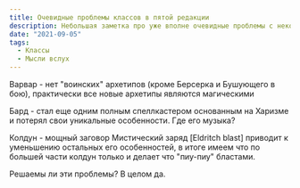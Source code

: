```yaml
---
title: Очевидные проблемы классов в пятой редакции
description: Небольшая заметка про уже вполне очевидные проблемы с некоторыми классами в пятой редакции
date: "2021-09-05"
tags:
  - Классы
  - Мысли вслух
---
```


Варвар - нет "воинских" архетипов (кроме Берсерка и Бушующего в бою), практически все новые архетипы являются магическими

Бард - стал еще одним полным спеллкастером основанным на Харизме и потерял свои уникальные особенности. Где его музыка?

Колдун - мощный заговор Мистический заряд [Eldritch blast] приводит к уменьшению остальных его особенностей, в итоге имеем что по большей части колдун только и делает что "пиу-пиу" бластами.

Решаемы ли эти проблемы? В целом да.
